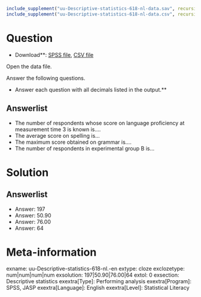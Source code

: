 ```r
include_supplement("uu-Descriptive-statistics-618-nl-data.sav", recursive = TRUE)
include_supplement("uu-Descriptive-statistics-618-nl-data.csv", recursive = TRUE)
```

Question
========

* Download**: [SPSS file](uu-Descriptive-statistics-618-nl-data.sav), [CSV file](uu-Descriptive-statistics-618-nl-data.csv)

Open the data file.

Answer the following questions.

* Answer each question with all decimals listed in the output.**

Answerlist
----------
* The number of respondents whose score on language proficiency at measurement time 3 is known is....
* The average score on spelling is...
* The maximum score obtained on grammar is....
* The number of respondents in experimental group B is...

Solution
========

Answerlist
----------
* Answer: 197
* Answer: 50.90
* Answer: 76.00
* Answer: 64

Meta-information
================
exname: uu-Descriptive-statistics-618-nl.-en
extype: cloze
exclozetype: num|num|num|num
exsolution: 197|50.90|76.00|64
extol: 0
exsection: Descriptive statistics
exextra[Type]: Performing analysis
exextra[Program]: SPSS, JASP
exextra[Language]: English
exextra[Level]: Statistical Literacy

